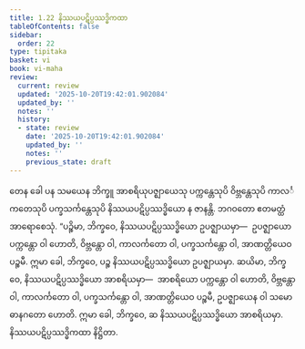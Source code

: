 ```yaml
---
title: 1.22 နိဿယပဋိပ္ပဿဒ္ဓိကထာ
tableOfContents: false
sidebar:
  order: 22
type: tipitaka
basket: vi
book: vi-maha
review:
  current: review
  updated: '2025-10-20T19:42:01.902084'
  updated_by: ''
  notes: ''
  history:
  - state: review
    date: '2025-10-20T19:42:01.902084'
    updated_by: ''
    notes: ''
    previous_state: draft
---
```



<DynamicBreadcrumb />


<ReviewStatus review={frontmatter.review} showDetails={true} />

<HypothesisAnnotation frontmatter={frontmatter} />

<Division number="83" book="vi-maha" e="ch" v="3" p="89">

<Paragraph number="365" book="vi-maha">
တေန ခေါ ပန သမယေန ဘိက္ခူ အာစရိယုပဇ္ဈာယေသု ပက္ကန္တေသုပိ ဝိဗ္ဘန္တေသုပိ ကာလင်္ကတေသုပိ ပက္ခသင်္ကန္တေသုပိ နိဿယပဋိပ္ပဿဒ္ဓိယော န ဇာနန္တိ. ဘဂဝတော ဧတမတ္ထံ အာရောစေသုံ.
</Paragraph>

<Paragraph number="366" book="vi-maha">
“ပဉ္စိမာ, ဘိက္ခဝေ, နိဿယပဋိပ္ပဿဒ္ဓိယော ဥပဇ္ဈာယမှာ—  ဥပဇ္ဈာယော ပက္ကန္တော ဝါ ဟောတိ, ဝိဗ္ဘန္တော ဝါ, ကာလင်္ကတော ဝါ, ပက္ခသင်္ကန္တော ဝါ, အာဏတ္တိယေဝ ပဉ္စမီ. ဣမာ ခေါ, ဘိက္ခဝေ, ပဉ္စ နိဿယပဋိပ္ပဿဒ္ဓိယော ဥပဇ္ဈာယမှာ.
</Paragraph>

<Paragraph number="367" book="vi-maha">
ဆယိမာ, ဘိက္ခဝေ, နိဿယပဋိပ္ပဿဒ္ဓိယော အာစရိယမှာ—  အာစရိယော ပက္ကန္တော ဝါ ဟောတိ, ဝိဗ္ဘန္တော ဝါ, ကာလင်္ကတော ဝါ, ပက္ခသင်္ကန္တော ဝါ, အာဏတ္တိယေဝ ပဉ္စမီ, ဥပဇ္ဈာယေန ဝါ သမောဓာနဂတော ဟောတိ. ဣမာ ခေါ, ဘိက္ခဝေ, ဆ နိဿယပဋိပ္ပဿဒ္ဓိယော အာစရိယမှာ.

</Paragraph>
</Division>

<Paragraph number="368" type="center" book="vi-maha">
နိဿယပဋိပ္ပဿဒ္ဓိကထာ နိဋ္ဌိတာ.
</Paragraph>